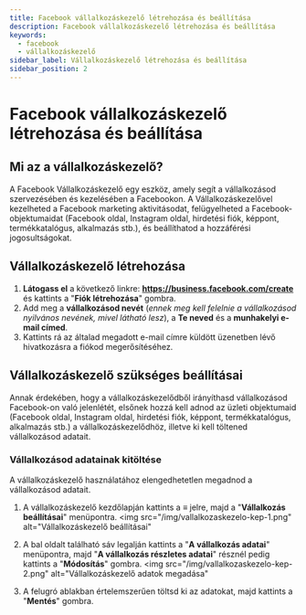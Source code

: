 ```yaml
---
title: Facebook vállalkozáskezelő létrehozása és beállítása
description: Facebook vállalkozáskezelő létrehozása és beállítása
keywords:
  - facebook
  - vállalkozáskezelő
sidebar_label: Vállalkozáskezelő létrehozása és beállítása
sidebar_position: 2
---
```



# <FontAwesomeIcon icon="fa-brands fa-square-facebook text-primary" /> Facebook vállalkozáskezelő létrehozása és beállítása

## Mi az a vállalkozáskezelő?

A Facebook Vállalkozáskezelő egy eszköz, amely segít a vállalkozásod szervezésében és kezelésében a Facebookon.
A Vállalkozáskezelővel kezelheted a Facebook marketing aktivitásodat, felügyelheted a Facebook-objektumaidat (Facebook oldal, Instagram oldal, hirdetési fiók, képpont, termékkatalógus, alkalmazás stb.), és beállíthatod a hozzáférési jogosultságokat.

## Vállalkozáskezelő létrehozása

1. **Látogass el** a következő linkre: **https://business.facebook.com/create** és kattints a "**Fiók létrehozása**" gombra.
2. Add meg a **vállalkozásod nevét** (_ennek meg kell felelnie a vállalkozásod nyilvános nevének, mivel látható lesz_), a **Te neved** és a **munhakelyi e-mail címed**.
3. Kattints rá az általad megadott e-mail címre küldött üzenetben lévő hivatkozásra a fiókod megerősítéséhez.

## Vállalkozáskezelő szükséges beállításai

Annak érdekében, hogy a vállalkozáskezelődből irányíthasd vállalkozásod Facebook-on való jelenlétét, elsőnek hozzá kell adnod az üzleti objektumaid (Facebook oldal, Instagram oldal, hirdetési fiók, képpont, termékkatalógus, alkalmazás stb.) a vállalkozáskezelődhöz, illetve ki kell töltened vállalkozásod adatait.

### Vállalkozásod adatainak kitöltése

A vállalkozáskezelő használatához elengedhetetlen megadnod a vállalkozásod adatait.

1. A vállalkozáskezelő kezdőlapján kattints a **≡** jelre, majd a "**Vállalkozás beállításai**" menüpontra.
   <BrowserWindow url="https://business.facebook.com">
     <img
       src="/img/vallalkozaskezelo-kep-1.png"
       alt="Vállalkozáskezelő beállításai"
     ></img>
   </BrowserWindow>
2. A bal oldalt található sáv legalján kattints a "**A vállalkozás adatai**" menüpontra, majd "**A vállalkozás részletes adatai**" résznél pedig kattints a "**Módosítás**" gombra.
   <BrowserWindow url="https://business.facebook.com">
     <img
       src="/img/vallalkozaskezelo-kep-2.png"
       alt="Vállalkozáskezelő adatok megadása"
     ></img>
   </BrowserWindow>
3. A felugró ablakban értelemszerűen töltsd ki az adatokat, majd kattints a "**Mentés**" gombra.
